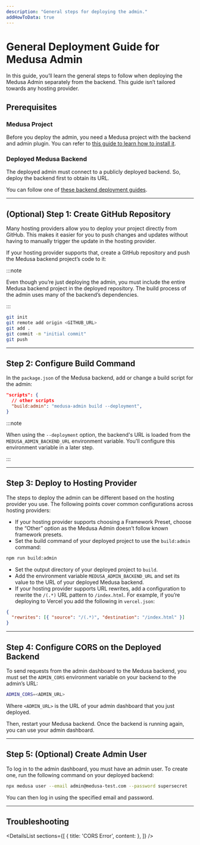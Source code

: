 ```yaml
---
description: "General steps for deploying the admin."
addHowToData: true
---
```



# General Deployment Guide for Medusa Admin

In this guide, you’ll learn the general steps to follow when deploying the Medusa Admin separately from the backend. This guide isn’t tailored towards any hosting provider.

## Prerequisites

### Medusa Project

Before you deploy the admin, you need a Medusa project with the backend and admin plugin. You can refer to [this guide to learn how to install it](../../create-medusa-app.mdx).

### Deployed Medusa Backend

The deployed admin must connect to a publicly deployed backend. So, deploy the backend first to obtain its URL.

You can follow one of [these backend deployment guides](../server/index.mdx).

---

## (Optional) Step 1: Create GitHub Repository

Many hosting providers allow you to deploy your project directly from GitHub. This makes it easier for you to push changes and updates without having to manually trigger the update in the hosting provider.

If your hosting provider supports that, create a GitHub repository and push the Medusa backend project’s code to it:

:::note

Even though you’re just deploying the admin, you must include the entire Medusa backend project in the deployed repository. The build process of the admin uses many of the backend’s dependencies.

:::

```bash
git init
git remote add origin <GITHUB_URL>
git add .
git commit -m "initial commit"
git push
```

---

## Step 2: Configure Build Command

In the `package.json` of the Medusa backend, add or change a build script for the admin:

```json title="package.json"
"scripts": {
  // other scripts
  "build:admin": "medusa-admin build --deployment",
}
```

:::note

When using the `--deployment` option, the backend's URL is loaded from the `MEDUSA_ADMIN_BACKEND_URL` environment variable. You'll configure this environment variable in a later step.

:::

---

## Step 3: Deploy to Hosting Provider

The steps to deploy the admin can be different based on the hosting provider you use. The following points cover common configurations across hosting providers:

- If your hosting provider supports choosing a Framework Preset, choose the “Other” option as the Medusa Admin doesn’t follow known framework presets.
- Set the build command of your deployed project to use the `build:admin` command:

```bash npm2yarn
npm run build:admin
```

- Set the output directory of your deployed project to `build`.
- Add the environment variable `MEDUSA_ADMIN_BACKEND_URL` and set its value to the URL of your deployed Medusa backend.
- If your hosting provider supports URL rewrites, add a configuration to rewrite the `/(.*)` URL pattern to `/index.html`. For example, if you’re deploying to Vercel you add the following in `vercel.json`:

```json
{
  "rewrites": [{ "source": "/(.*)", "destination": "/index.html" }]
}
```

---

## Step 4: Configure CORS on the Deployed Backend

To send requests from the admin dashboard to the Medusa backend, you must set the `ADMIN_CORS` environment variable on your backend to the admin’s URL:

```bash
ADMIN_CORS=<ADMIN_URL>
```

Where `<ADMIN_URL>` is the URL of your admin dashboard that you just deployed.

Then, restart your Medusa backend. Once the backend is running again, you can use your admin dashboard.

---

## Step 5: (Optional) Create Admin User

To log in to the admin dashboard, you must have an admin user. To create one, run the following command on your deployed backend:

```bash
npx medusa user --email admin@medusa-test.com --password supersecret
```

You can then log in using the specified email and password.

---

## Troubleshooting

<DetailsList
  sections={[
    {
      title: 'CORS Error',
      content: <CorsErrorSection />
    },
  ]}
/>
